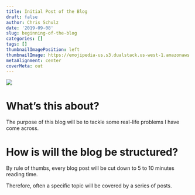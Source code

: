 ```yaml
---
title: Initial Post of the Blog
draft: false
author: Chris Schulz
date: '2019-09-08'
slug: beginning-of-the-blog
categories: []
tags: []
thumbnailImagePosition: left
thumbnailImage: https://emojipedia-us.s3.dualstack.us-west-1.amazonaws.com/thumbs/160/emoji-one/44/waving-hand-sign_1f44b.png
metaAlignment: center
coverMeta: out
---
```


![](http://blog.echemusic.com/wp-content/uploads/helloworld.gif)


# What's this about?

The purpose of this blog will be to tackle some real-life problems I have come across. 

# How is will the blog be structured?

By rule of thumbs, every blog post will be cut down to 5 to 10 minutes reading time.   

Therefore, often a specific topic will be covered by a series of posts.
